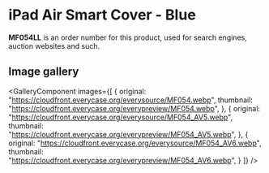 
# iPad Air Smart Cover - Blue

<Callout type='info' emoji='👉🏻'>**MF054LL** is an order number for this product, used for search engines, auction websites and such.</Callout>

## Image gallery

<GalleryComponent
    images={[
      {
        original: "https://cloudfront.everycase.org/everysource/MF054.webp",
        thumbnail: "https://cloudfront.everycase.org/everypreview/MF054.webp",
      },
      {
        original: "https://cloudfront.everycase.org/everysource/MF054_AV5.webp",
        thumbnail: "https://cloudfront.everycase.org/everypreview/MF054_AV5.webp",
      },
      {
        original: "https://cloudfront.everycase.org/everysource/MF054_AV6.webp",
        thumbnail: "https://cloudfront.everycase.org/everypreview/MF054_AV6.webp",
      }
    ]}
  />
